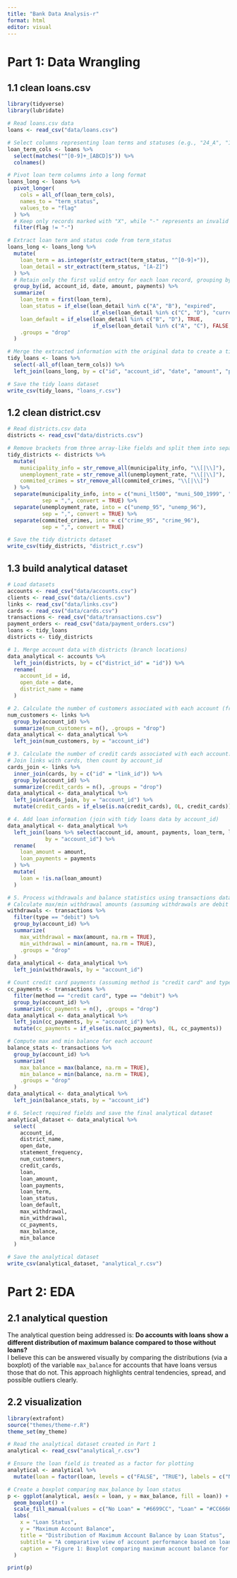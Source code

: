```yaml
---
title: "Bank Data Analysis-r"
format: html
editor: visual
---
```


# Part 1: Data Wrangling

## 1.1 clean loans.csv

```r
library(tidyverse)
library(lubridate)

# Read loans.csv data
loans <- read_csv("data/loans.csv")

# Select columns representing loan terms and statuses (e.g., "24_A", "12_B", etc.)
loan_term_cols <- loans %>% 
  select(matches("^[0-9]+_[ABCD]$")) %>% 
  colnames()

# Pivot loan term columns into a long format
loans_long <- loans %>% 
  pivot_longer(
    cols = all_of(loan_term_cols),
    names_to = "term_status",
    values_to = "flag"
  ) %>% 
  # Keep only records marked with "X", while "-" represents an invalid entry
  filter(flag != "-") 

# Extract loan term and status code from term_status
loans_long <- loans_long %>%
  mutate(
    loan_term = as.integer(str_extract(term_status, "^[0-9]+")),
    loan_detail = str_extract(term_status, "[A-Z]")
  ) %>%
  # Retain only the first valid entry for each loan record, grouping by loan attributes
  group_by(id, account_id, date, amount, payments) %>%
  summarize(
    loan_term = first(loan_term),
    loan_status = if_else(loan_detail %in% c("A", "B"), "expired",
                           if_else(loan_detail %in% c("C", "D"), "current", NA_character_)),
    loan_default = if_else(loan_detail %in% c("B", "D"), TRUE,
                           if_else(loan_detail %in% c("A", "C"), FALSE, NA)),
    .groups = "drop"
  )

# Merge the extracted information with the original data to create a tidy version of loans
tidy_loans <- loans %>% 
  select(-all_of(loan_term_cols)) %>%
  left_join(loans_long, by = c("id", "account_id", "date", "amount", "payments"))

# Save the tidy loans dataset
write_csv(tidy_loans, "loans_r.csv")
```

## 1.2 clean district.csv

```r
# Read districts.csv data
districts <- read_csv("data/districts.csv")

# Remove brackets from three array-like fields and split them into separate columns using separate()
tidy_districts <- districts %>%
  mutate(
    municipality_info = str_remove_all(municipality_info, "\\[|\\]"),
    unemployment_rate = str_remove_all(unemployment_rate, "\\[|\\]"),
    commited_crimes = str_remove_all(commited_crimes, "\\[|\\]")
  ) %>%
  separate(municipality_info, into = c("muni_lt500", "muni_500_1999", "muni_2000_9999", "muni_ge_10000"),
           sep = ",", convert = TRUE) %>%
  separate(unemployment_rate, into = c("unemp_95", "unemp_96"),
           sep = ",", convert = TRUE) %>%
  separate(commited_crimes, into = c("crime_95", "crime_96"),
           sep = ",", convert = TRUE)

# Save the tidy districts dataset
write_csv(tidy_districts, "district_r.csv")
```

## 1.3 build analytical dataset

```r
# Load datasets
accounts <- read_csv("data/accounts.csv")
clients <- read_csv("data/clients.csv")
links <- read_csv("data/links.csv")
cards <- read_csv("data/cards.csv")
transactions <- read_csv("data/transactions.csv")
payment_orders <- read_csv("data/payment_orders.csv")
loans <- tidy_loans  
districts <- tidy_districts

# 1. Merge account data with districts (branch locations)
data_analytical <- accounts %>%
  left_join(districts, by = c("district_id" = "id")) %>%
  rename(
    account_id = id,
    open_date = date,
    district_name = name
  )

# 2. Calculate the number of customers associated with each account (from links.csv)
num_customers <- links %>%
  group_by(account_id) %>%
  summarize(num_customers = n(), .groups = "drop")
data_analytical <- data_analytical %>%
  left_join(num_customers, by = "account_id")

# 3. Calculate the number of credit cards associated with each account: 
# Join links with cards, then count by account_id
cards_join <- links %>%
  inner_join(cards, by = c("id" = "link_id")) %>%
  group_by(account_id) %>%
  summarize(credit_cards = n(), .groups = "drop")
data_analytical <- data_analytical %>%
  left_join(cards_join, by = "account_id") %>%
  mutate(credit_cards = if_else(is.na(credit_cards), 0L, credit_cards))

# 4. Add loan information (join with tidy loans data by account_id)
data_analytical <- data_analytical %>%
  left_join(loans %>% select(account_id, amount, payments, loan_term, loan_status, loan_default),
            by = "account_id") %>%
  rename(
    loan_amount = amount,
    loan_payments = payments
  ) %>%
  mutate(
    loan = !is.na(loan_amount)
  )

# 5. Process withdrawals and balance statistics using transactions data
# Calculate max/min withdrawal amounts (assuming withdrawals are debit transactions)
withdrawals <- transactions %>%
  filter(type == "debit") %>%
  group_by(account_id) %>%
  summarize(
    max_withdrawal = max(amount, na.rm = TRUE),
    min_withdrawal = min(amount, na.rm = TRUE),
    .groups = "drop"
  )
data_analytical <- data_analytical %>%
  left_join(withdrawals, by = "account_id")

# Count credit card payments (assuming method is "credit card" and type is debit)
cc_payments <- transactions %>%
  filter(method == "credit card", type == "debit") %>%
  group_by(account_id) %>%
  summarize(cc_payments = n(), .groups = "drop")
data_analytical <- data_analytical %>%
  left_join(cc_payments, by = "account_id") %>%
  mutate(cc_payments = if_else(is.na(cc_payments), 0L, cc_payments))

# Compute max and min balance for each account
balance_stats <- transactions %>%
  group_by(account_id) %>%
  summarize(
    max_balance = max(balance, na.rm = TRUE),
    min_balance = min(balance, na.rm = TRUE),
    .groups = "drop"
  )
data_analytical <- data_analytical %>%
  left_join(balance_stats, by = "account_id")

# 6. Select required fields and save the final analytical dataset
analytical_dataset <- data_analytical %>%
  select(
    account_id,
    district_name,
    open_date,
    statement_frequency,
    num_customers,
    credit_cards,
    loan,
    loan_amount,
    loan_payments,
    loan_term,
    loan_status,
    loan_default,
    max_withdrawal,
    min_withdrawal,
    cc_payments,
    max_balance,
    min_balance
  )

# Save the analytical dataset
write_csv(analytical_dataset, "analytical_r.csv")
```

## 

# Part 2: EDA

## 2.1 analytical question

The analytical question being addressed is: **Do accounts with loans show a different distribution of maximum balance compared to those without loans?**\
I believe this can be answered visually by comparing the distributions (via a boxplot) of the variable `max_balance` for accounts that have loans versus those that do not. This approach highlights central tendencies, spread, and possible outliers clearly.

## 2.2 visualization

```r

library(extrafont)
source("themes/theme-r.R")
theme_set(my_theme)

# Read the analytical dataset created in Part 1
analytical <- read_csv("analytical_r.csv")

# Ensure the loan field is treated as a factor for plotting
analytical <- analytical %>%
  mutate(loan = factor(loan, levels = c("FALSE", "TRUE"), labels = c("No Loan", "Loan")))

# Create a boxplot comparing max_balance by loan status
p <- ggplot(analytical, aes(x = loan, y = max_balance, fill = loan)) +
  geom_boxplot() +
  scale_fill_manual(values = c("No Loan" = "#6699CC", "Loan" = "#CC6666")) +
  labs(
    x = "Loan Status",
    y = "Maximum Account Balance",
    title = "Distribution of Maximum Account Balance by Loan Status",
    subtitle = "A comparative view of account performance based on loan availability",
    caption = "Figure 1: Boxplot comparing maximum account balance for accounts with and without loans."
  ) 

print(p)

```

## 
